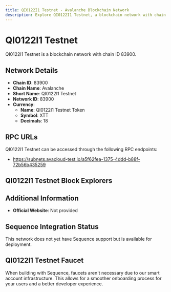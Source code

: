 ```yaml
--- 
title: QI0122I1 Testnet - Avalanche Blockchain Network
description: Explore QI0122I1 Testnet, a blockchain network with chain ID 83900. Learn about its native currency, QI0122I1 Testnet Token, and how to interact with the network.
---
```


# QI0122I1 Testnet

QI0122I1 Testnet is a blockchain network with chain ID 83900.

## Network Details

- **Chain ID**: 83900
- **Chain Name**: Avalanche
- **Short Name**: QI0122I1 Testnet
- **Network ID**: 83900
- **Currency**: 
  - **Name**: QI0122I1 Testnet Token
  - **Symbol**: XTT
  - **Decimals**: 18

## RPC URLs

QI0122I1 Testnet can be accessed through the following RPC endpoints:

- https://subnets.avacloud-test.io/a5f62fea-1375-4ddd-b88f-72b56b435259

## QI0122I1 Testnet Block Explorers



## Additional Information

- **Official Website**: Not provided

## Sequence Integration Status

This network does not yet have Sequence support but is available for deployment.

## QI0122I1 Testnet Faucet

When building with Sequence, faucets aren't necessary due to our smart account infrastructure. This allows for a smoother onboarding process for your users and a better developer experience.
